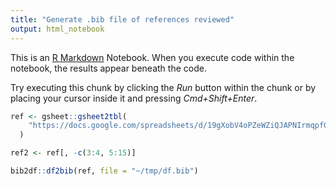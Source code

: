 ```yaml
---
title: "Generate .bib file of references reviewed"
output: html_notebook
---
```


This is an [R Markdown](http://rmarkdown.rstudio.com) Notebook. When you execute code within the notebook, the results appear beneath the code. 

Try executing this chunk by clicking the *Run* button within the chunk or by placing your cursor inside it and pressing *Cmd+Shift+Enter*. 

```r
ref <- gsheet::gsheet2tbl(
    "https://docs.google.com/spreadsheets/d/19gXobV4oPZeWZiQJAPNIrmqpfGQtpapXWcSxaXRw1-M/edit#gid=1699540381"
  )

ref2 <- ref[, -c(3:4, 5:15)]

bib2df::df2bib(ref, file = "~/tmp/df.bib")
```





